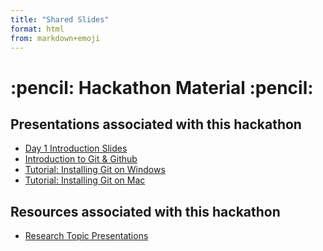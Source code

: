 ```yaml
---
title: "Shared Slides"
format: html
from: markdown+emoji
---
```


# :pencil: Hackathon Material :pencil:

## Presentations associated with this hackathon

- [Day 1 Introduction Slides](https://mrc-ide.github.io/cema-mrc-hackathon/slides/intro_slides.html)
- [Introduction to Git & Github](https://mrc-ide.github.io/cema-mrc-hackathon/slides/git_intro_slides.html)
- [Tutorial: Installing Git on Windows](https://mrc-ide.github.io/cema-mrc-hackathon/slides/git_install_mac.html)
- [Tutorial: Installing Git on Mac](https://mrc-ide.github.io/cema-mrc-hackathon/slides/git_install_windows.html)

## Resources associated with this hackathon

- [Research Topic Presentations](https://docs.google.com/document/d/e/2PACX-1vSCnA6v5e8kXdZIIJuxiwvFIYElBKH0tNczezd-GJnR40tIc0B3XVPQrTmqIUw7P1ApT941ku0QnJDW/pub)
